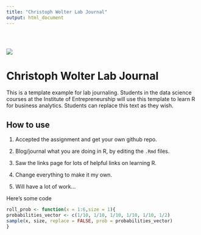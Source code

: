 ```yaml
---
title: "Christoph Wolter Lab Journal"
output: html_document
---
```


<div style="padding-top: 30px;"></div>

![](images/logo.png)

# **Christoph Wolter Lab Journal**

This is a template example for lab journaling. Students in the data science courses at the Institute of Entrepreneurship will use this template to learn R for business analytics. Students can replace this text as they wish.

## How to use

1. Accepted the assignment and get your own github repo.

2. Blog/journal what you are doing in R, by editing the `.Rmd` files. 

3. Saw the links page for lots of helpful links on learning R.

4. Change everything to make it my own.

5. Will have a lot of work...


Here’s some code
```r
roll_prob <- function(x = 1:6,size = 1){
probabilities_vector <- c(1/10, 1/10, 1/10, 1/10, 1/10, 1/2)
sample(x, size, replace = FALSE, prob = probabilities_vector)
}

```